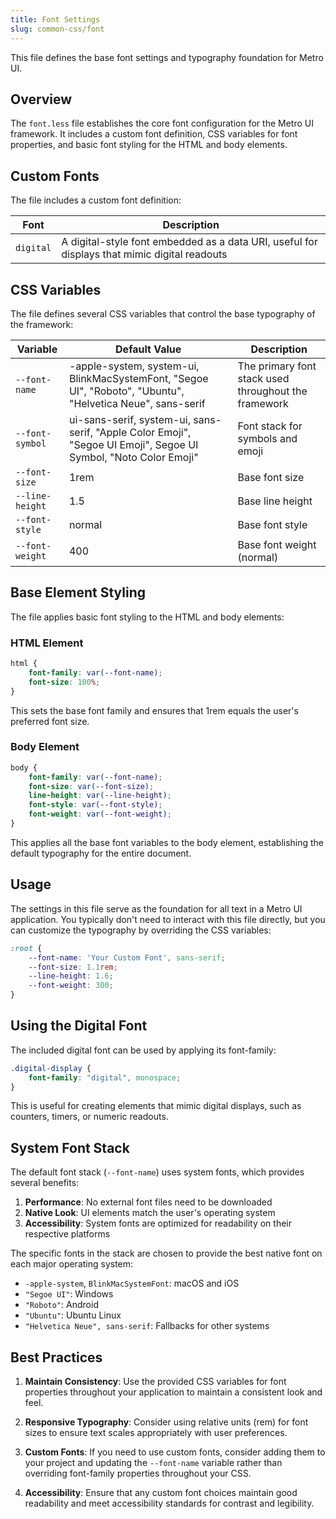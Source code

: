 ```yaml
---
title: Font Settings
slug: common-css/font
---
```


This file defines the base font settings and typography foundation for Metro UI.

## Overview

The `font.less` file establishes the core font configuration for the Metro UI framework. It includes a custom font definition, CSS variables for font properties, and basic font styling for the HTML and body elements.

## Custom Fonts

The file includes a custom font definition:

| Font | Description |
|------|-------------|
| `digital` | A digital-style font embedded as a data URI, useful for displays that mimic digital readouts |

## CSS Variables

The file defines several CSS variables that control the base typography of the framework:

| Variable | Default Value | Description |
|----------|---------------|-------------|
| `--font-name` | -apple-system, system-ui, BlinkMacSystemFont, "Segoe UI", "Roboto", "Ubuntu", "Helvetica Neue", sans-serif | The primary font stack used throughout the framework |
| `--font-symbol` | ui-sans-serif, system-ui, sans-serif, "Apple Color Emoji", "Segoe UI Emoji", Segoe UI Symbol, "Noto Color Emoji" | Font stack for symbols and emoji |
| `--font-size` | 1rem | Base font size |
| `--line-height` | 1.5 | Base line height |
| `--font-style` | normal | Base font style |
| `--font-weight` | 400 | Base font weight (normal) |

## Base Element Styling

The file applies basic font styling to the HTML and body elements:

### HTML Element

```css
html {
    font-family: var(--font-name);
    font-size: 100%;
}
```

This sets the base font family and ensures that 1rem equals the user's preferred font size.

### Body Element

```css
body {
    font-family: var(--font-name);
    font-size: var(--font-size);
    line-height: var(--line-height);
    font-style: var(--font-style);
    font-weight: var(--font-weight);
}
```

This applies all the base font variables to the body element, establishing the default typography for the entire document.

## Usage

The settings in this file serve as the foundation for all text in a Metro UI application. You typically don't need to interact with this file directly, but you can customize the typography by overriding the CSS variables:

```css
:root {
    --font-name: 'Your Custom Font', sans-serif;
    --font-size: 1.1rem;
    --line-height: 1.6;
    --font-weight: 300;
}
```

## Using the Digital Font

The included digital font can be used by applying its font-family:

```css
.digital-display {
    font-family: "digital", monospace;
}
```

This is useful for creating elements that mimic digital displays, such as counters, timers, or numeric readouts.

## System Font Stack

The default font stack (`--font-name`) uses system fonts, which provides several benefits:

1. **Performance**: No external font files need to be downloaded
2. **Native Look**: UI elements match the user's operating system
3. **Accessibility**: System fonts are optimized for readability on their respective platforms

The specific fonts in the stack are chosen to provide the best native font on each major operating system:

- `-apple-system`, `BlinkMacSystemFont`: macOS and iOS
- `"Segoe UI"`: Windows
- `"Roboto"`: Android
- `"Ubuntu"`: Ubuntu Linux
- `"Helvetica Neue", sans-serif`: Fallbacks for other systems

## Best Practices

1. **Maintain Consistency**: Use the provided CSS variables for font properties throughout your application to maintain a consistent look and feel.

2. **Responsive Typography**: Consider using relative units (rem) for font sizes to ensure text scales appropriately with user preferences.

3. **Custom Fonts**: If you need to use custom fonts, consider adding them to your project and updating the `--font-name` variable rather than overriding font-family properties throughout your CSS.

4. **Accessibility**: Ensure that any custom font choices maintain good readability and meet accessibility standards for contrast and legibility.
